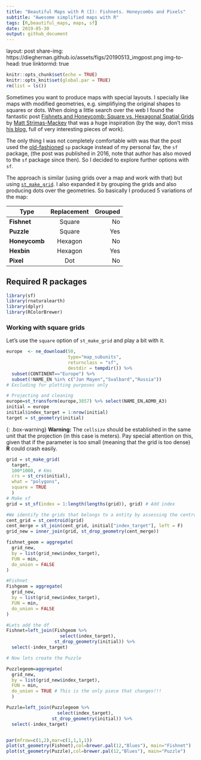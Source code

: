 ```yaml
---
title: "Beautiful Maps with R (I): Fishnets. Honeycombs and Pixels"
subtitle: "Awesome simplified maps with R"
tags: [R,beautiful_maps, maps, sf]
date: 2019-05-30
output: github_document
---
```


layout: post
share-img: https://dieghernan.github.io/assets/figs/20190513_imgpost.png
img-to-head: true
linktormd: true


```r
knitr::opts_chunk$set(echo = TRUE)
knitr::opts_knit$set(global.par = TRUE)
rm(list = ls())


```

Sometimes you want to produce maps with special layouts. I specially like maps with modified geometries, e.g. simplifiying the original shapes to squares or dots. When doing a little search over the web I found the fantastic post [Fishnets and Honeycomb: Square vs. Hexagonal Spatial Grids](http://strimas.com/spatial/hexagonal-grids/) by [Matt Strimas-Mackey](http://strimas.com/about/) that was a huge inspiration (by the way, don't miss [his blog](http://strimas.com/#posts), full of very interesting pieces of work). 

The only thing I was not completely comfortable with was that the post used the [old-fashioned](https://geocompr.robinlovelace.net/intro.html#the-history-of-r-spatial) `sp` package instead of my personal fav, the `sf` package, (the post was published in 2016, note that author has also moved to the `sf` package since then). So I decided to explore further options with `sf`.

The approach is similar (using grids over a map and work with that) but using [`st_make_grid`](https://www.rdocumentation.org/packages/sf/versions/0.7-4/topics/st_make_grid). I also expanded it by grouping the grids and also producing dots over the geometries. So basically I produced 5 variations of the map:

| Type          | Replacement | Grouped  |
| ------------- |:-------------:| -----:|
| **Fishnet** | Square | No
| **Puzzle** | Square | Yes
| **Honeycomb** | Hexagon | No
| **Hexbin** | Hexagon | Yes
| **Pixel** | Dot | No


## Required R packages

```r
library(sf)
library(rnaturalearth)
library(dplyr)
library(RColorBrewer)
```

### Working with square grids

Let's use the `square` option of `st_make_grid` and play a bit with it.

```r
europe  <- ne_download(50,
                       type="map_subunits", 
                       returnclass = "sf",
                       destdir = tempdir()) %>%
  subset(CONTINENT=="Europe") %>%
  subset(!NAME_EN %in% c("Jan Mayen","Svalbard","Russia"))
# Excluding for plotting purposes only

# Projecting and cleaning
europe=st_transform(europe,3857) %>% select(NAME_EN,ADM0_A3)
initial = europe
initial$index_target = 1:nrow(initial)
target = st_geometry(initial)

```

{: .box-warning}
<i class="fa fa-exclamation-triangle"></i> **Warning:** The `cellsize` should be established in the same unit that the projection (in this case is meters). Pay special attention on this, given that if the parameter is too small (meaning that the grid is too dense) **R** could crash easily.

```r


grid = st_make_grid(
  target,
  100*1000, # Kms
  crs = st_crs(initial),
  what = "polygons",
  square = TRUE
  )
# Make sf
grid = st_sf(index = 1:length(lengths(grid)), grid) # Add index

#We identify the grids that belongs to a entity by assessing the centroid 
cent_grid = st_centroid(grid)
cent_merge = st_join(cent_grid, initial["index_target"], left = F)
grid_new = inner_join(grid, st_drop_geometry(cent_merge))

fishnet_geom = aggregate(
  grid_new,
  by = list(grid_new$index_target),
  FUN = min,
  do_union = FALSE
)

#Fishnet
Fishgeom = aggregate(
  grid_new,
  by = list(grid_new$index_target),
  FUN = min,
  do_union = FALSE
)

#Lets add the df
Fishnet=left_join(Fishgeom %>%
                    select(index_target),
                  st_drop_geometry(initial)) %>% 
  select(-index_target)

# Now lets create the Puzzle

Puzzlegeom=aggregate(
  grid_new,
  by = list(grid_new$index_target),
  FUN = min,
  do_union = TRUE # This is the only piece that changes!!!
  )

Puzzle=left_join(Puzzlegeom %>%
                   select(index_target),
                 st_drop_geometry(initial)) %>% 
  select(-index_target)


par(mfrow=c(1,2),mar=c(1,1,1,1))
plot(st_geometry(Fishnet),col=brewer.pal(12,"Blues"), main="Fishnet")
plot(st_geometry(Puzzle),col=brewer.pal(12,"Blues"), main="Puzzle")

```
